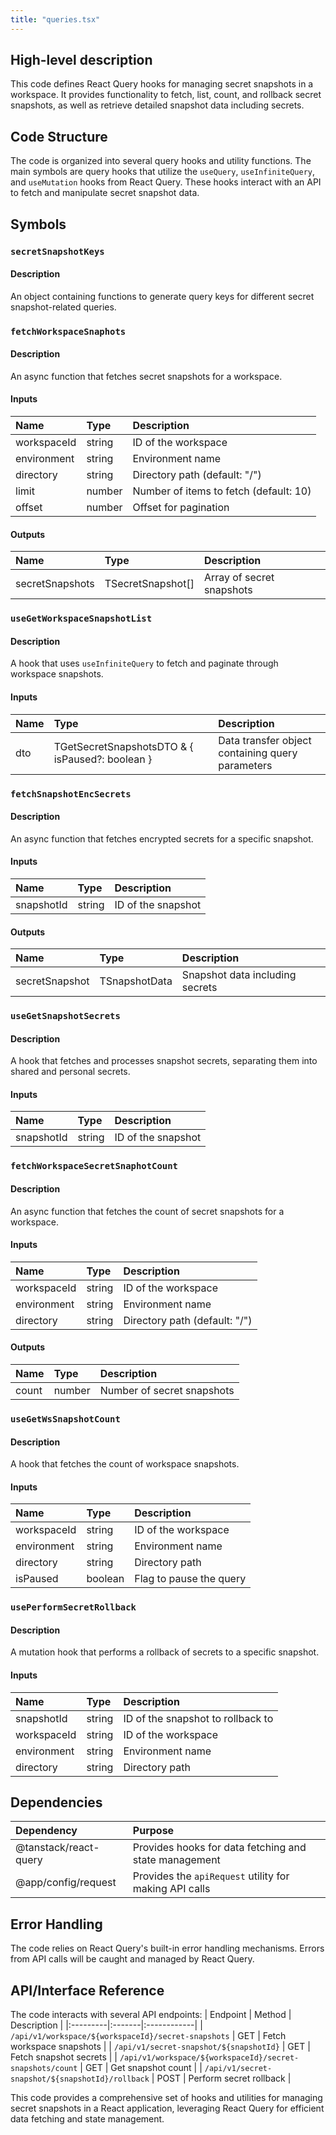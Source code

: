 ```yaml
---
title: "queries.tsx"
---
```


## High-level description
This code defines React Query hooks for managing secret snapshots in a workspace. It provides functionality to fetch, list, count, and rollback secret snapshots, as well as retrieve detailed snapshot data including secrets.

## Code Structure
The code is organized into several query hooks and utility functions. The main symbols are query hooks that utilize the `useQuery`, `useInfiniteQuery`, and `useMutation` hooks from React Query. These hooks interact with an API to fetch and manipulate secret snapshot data.

## Symbols

### `secretSnapshotKeys`
#### Description
An object containing functions to generate query keys for different secret snapshot-related queries.

### `fetchWorkspaceSnaphots`
#### Description
An async function that fetches secret snapshots for a workspace.

#### Inputs
| Name | Type | Description |
|:-----|:-----|:------------|
| workspaceId | string | ID of the workspace |
| environment | string | Environment name |
| directory | string | Directory path (default: "/") |
| limit | number | Number of items to fetch (default: 10) |
| offset | number | Offset for pagination |

#### Outputs
| Name | Type | Description |
|:-----|:-----|:------------|
| secretSnapshots | TSecretSnapshot[] | Array of secret snapshots |

### `useGetWorkspaceSnapshotList`
#### Description
A hook that uses `useInfiniteQuery` to fetch and paginate through workspace snapshots.

#### Inputs
| Name | Type | Description |
|:-----|:-----|:------------|
| dto | TGetSecretSnapshotsDTO & { isPaused?: boolean } | Data transfer object containing query parameters |

### `fetchSnapshotEncSecrets`
#### Description
An async function that fetches encrypted secrets for a specific snapshot.

#### Inputs
| Name | Type | Description |
|:-----|:-----|:------------|
| snapshotId | string | ID of the snapshot |

#### Outputs
| Name | Type | Description |
|:-----|:-----|:------------|
| secretSnapshot | TSnapshotData | Snapshot data including secrets |

### `useGetSnapshotSecrets`
#### Description
A hook that fetches and processes snapshot secrets, separating them into shared and personal secrets.

#### Inputs
| Name | Type | Description |
|:-----|:-----|:------------|
| snapshotId | string | ID of the snapshot |

### `fetchWorkspaceSecretSnaphotCount`
#### Description
An async function that fetches the count of secret snapshots for a workspace.

#### Inputs
| Name | Type | Description |
|:-----|:-----|:------------|
| workspaceId | string | ID of the workspace |
| environment | string | Environment name |
| directory | string | Directory path (default: "/") |

#### Outputs
| Name | Type | Description |
|:-----|:-----|:------------|
| count | number | Number of secret snapshots |

### `useGetWsSnapshotCount`
#### Description
A hook that fetches the count of workspace snapshots.

#### Inputs
| Name | Type | Description |
|:-----|:-----|:------------|
| workspaceId | string | ID of the workspace |
| environment | string | Environment name |
| directory | string | Directory path |
| isPaused | boolean | Flag to pause the query |

### `usePerformSecretRollback`
#### Description
A mutation hook that performs a rollback of secrets to a specific snapshot.

#### Inputs
| Name | Type | Description |
|:-----|:-----|:------------|
| snapshotId | string | ID of the snapshot to rollback to |
| workspaceId | string | ID of the workspace |
| environment | string | Environment name |
| directory | string | Directory path |

## Dependencies
| Dependency | Purpose |
|:-----------|:--------|
| @tanstack/react-query | Provides hooks for data fetching and state management |
| @app/config/request | Provides the `apiRequest` utility for making API calls |

## Error Handling
The code relies on React Query's built-in error handling mechanisms. Errors from API calls will be caught and managed by React Query.

## API/Interface Reference
The code interacts with several API endpoints:
| Endpoint | Method | Description |
|:---------|:-------|:------------|
| `/api/v1/workspace/${workspaceId}/secret-snapshots` | GET | Fetch workspace snapshots |
| `/api/v1/secret-snapshot/${snapshotId}` | GET | Fetch snapshot secrets |
| `/api/v1/workspace/${workspaceId}/secret-snapshots/count` | GET | Get snapshot count |
| `/api/v1/secret-snapshot/${snapshotId}/rollback` | POST | Perform secret rollback |

This code provides a comprehensive set of hooks and utilities for managing secret snapshots in a React application, leveraging React Query for efficient data fetching and state management.